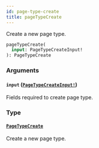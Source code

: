 ```yaml
---
id: page-type-create
title: pageTypeCreate
---
```


Create a new page type.

```graphql
pageTypeCreate(
  input: PageTypeCreateInput!
): PageTypeCreate

```

### Arguments

#### `input` ([`PageTypeCreateInput!`](/docs/developer/api-reference/inputs/page-type-create-input))

Fields required to create page type.

### Type

#### [`PageTypeCreate`](/docs/developer/api-reference/objects/page-type-create)

Create a new page type.
